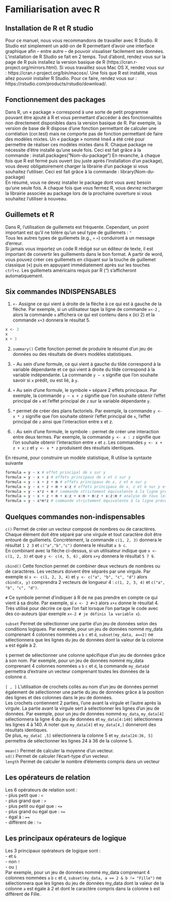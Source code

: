 # Familiarisation avec R

## Installation de R et R studio
Pour ce manuel, nous vous recommandons de travailler avec R Studio. R Studio est simplement un add-on de R permettant d’avoir une interface graphique afin – entre autre – de pouvoir visualiser facilement ses données. 
L’installation de R Studio se fait en 2 temps. Tout d’abord, rendez vous sur la page de R puis installez la version basique de R (https://cran.r-project.org/mirrors.html). Si vous travaillez sous Mac OS X, rendez vous sur : https://cran.r-project.org/bin/macosx/.
Une fois que R est installé, vous allez pouvoir installer R Studio. Pour ce faire, rendez vous sur : https://rstudio.com/products/rstudio/download/. 

## Fonctionnement des packages
Dans R, un « package » correspond à une sorte de petit programme pouvant être ajouté à R et vous permettant d’accéder à des fonctionnalités non directement disponibles dans la version basique de R. Par exemple, la version de base de R dispose d’une fonction permettant de calculer une corrélation (cor.test) mais ne comporte pas de fonction permettant de faire des modèles mixtes. Un « package » nommé lme4 a été créé pour permettre de réaliser ces modèles mixtes dans R. 
Chaque package ne nécessite d’être installé qu’une seule fois. Ceci est fait grâce à la commande : 
 install.packages("Nom-du-package") 
En revanche, à chaque fois que R est fermé puis ouvert (ou juste après l’installation d’un package), vous devez obligatoirement charger la librairie d’un package si vous souhaitez l’utiliser. Ceci est fait grâce à la commande : 
 library(Nom-du-package)<br>
En résumé, vous ne devez installer le package dont vous avez besoin qu’une seule fois. A chaque fois que vous fermez R, vous devrez recharger la librairie associée au package lors de la prochaine ouverture si vous souhaitez l’utiliser à nouveau. 

## Guillemets et R
Dans R, l’utilisation de guillemets est fréquente. Cependant, un point important est qu’il ne tolère qu’un seul type de guillemets : `"`<br>
Tous les autres types de guillemets (e.g., `«` `»`) conduiront à un message d’erreur.<br> 
Si jamais vous importez un code R rédigé sur un éditeur de texte, il est important de convertir les guillements dans le bon format. A partir de word, vous pouvez créer ces guillemets en cliquant sur la touche de guillemet classique («) puis en appuyant immédiatement après sur les touches `ctrl+z`. Les guillemets américains requis par R (") s’afficheront automatiquement.

## Six commandes INDISPENSABLES
1. `<-`  Assigne ce qui vient à droite de la flèche à ce qui est à gauche de la flèche. Par exemple, si un utilisateur tape la ligne de commande  `x<-2` , alors la commande  `x`  affichera ce qui est contenu dans x (ici 2) et la commande  `x+3`  donnera le résultat 5. <br>

```r
x <- 2
x
x + 3
```

2. `summary()`   Cette fonction permet de produire le résumé d’un jeu de données ou des résultats de divers modèles statistiques.

3. `~`   Au sein d’une formule, ce qui vient à gauche du tilde correspond à la variable dépendante et ce qui vient à droite du tilde correspond à la variable indépendante. La commande  `y ~ x`  signifie que l’on souhaite savoir si `x` prédit, ou est lié, à `y`. <br>
 
4. `+`  Au sein d’une formule, le symbole `+` sépare 2 effets principaux. Par exemple, la commande `y ~ x + z` signifie que l’on souhaite obtenir l’effet principal de `x` et l’effet principal de `z` sur la variable dépendante `y`.<br>
 
5. `*` permet de créer des plans factoriels. Par exemple, la commande `y <- x * z` signifie que l’on souhaite obtenir l’effet principal de `x`, l’effet principal de `z` ainsi que l’interaction entre x et z.<br>

6. `:` Au sein d’une formule, le symbole `:` permet de créer une interaction entre deux termes. Par exemple, la commande `y <- x : z` signifie que l’on souhaite obtenir l’interaction entre `x` et `z`. Les commandes `y <- x + z + x:z` et `y <- x * z`  produisent des résultats identiques. <br>

En résumé, pour construire un modèle statistique, R utilise la syntaxte suivante
```r
formula = y ~ x # effet principal de x sur y 
formula = y ~ x + z # effets principaux de x et z sur y 
formula = y ~ x + z + m # effets principaux de x, z et m sur y 
formula = y ~ x + z + m + x:z # effets principaux de x, z et m sur y et interaction entre x et z sur y
formula = y ~ x*z + m # commande strictement équivalente à la ligne précédente
formula = y ~ x + z + m + x:z + x:m + m:z + x:z:m # analyse de tous les effets principaux, des 3 interactions simples et de l'interaction double sur y
formula = y ~ x*m*z # commande strictement équivalente à la ligne précédente
```

## Quelques commandes non-indispensables

 `c()`  Permet de créer un vecteur composé de nombres ou de caractères. Chaque élément doit être séparé par une virgule et tout caractère doit être entouré de guillemets. Concrètement, la commande `c(1, 2, 3)` donnera le résultat `1 2 3` et `c("a","b","c")` donnera le résultat `a b c`. <br>
En combinant avec la flèche ci-dessus, si un utilisateur indique que `x <- c(1, 2, 3)` et que
 ` y <- c(4, 5, 6)` , alors  `x+y`   donnera le résultat `5 7 9`.<br>

`cbind()`  Cette fonction permet de combiner deux vecteurs de nombres ou de caractères. Les vecteurs doivent être séparés par une virgule. Par exemple si  `x <- c(1, 2, 3, 4)`  et  `y <- c("a", "b", "c", "d")`  alors `cbind(x, y)` comprendra 2 vecteurs de longueur 4 : `c(1, 2, 3, 4)` et `c("a", "b", "c", "d")`. <br>

`#`   Ce symbole permet d’indiquer à R de ne pas prendre en compte ce qui vient à sa droite. Par exemple, si `x <- 2 #+3` alors `x+x` donne le résultat 4. Très utilisé pour décrire ce que l’on fait lorsque l’on partage le code avec des co-auteurs (par exemple `x<-2 # je définis la variable x`). <br>

`subset`  Permet de sélectionner une partie d’un jeu de données selon des conditions logiques. Par exemple, pour un jeu de données nommé my_data comprenant 4 colonnes nommées `a` `b` `c` et `d`, `subset(my_data, a==2)` ne sélectionnera que les lignes du jeu de données dont la valeur de la colonne `a` est égale à 2.<br>

`$` permet de sélectionner une colonne spécifique d’un jeu de données grâce à son nom. Par exemple, pour un jeu de données nommé my_data comprenant 4 colonnes nommées `a` `b` `c` et `d`, la commande `my_data$d` permettra d’extraire un vecteur comprenant toutes les données de la colonne `d`. <br>

`[ , ]` L’utilisation de crochets collés au nom d'un jeu de données permet également de sélectionner une partie du jeu de données grâce à la position des lignes et des colonnes dans le jeu de données. <br>
Les crochets contiennent 2 parties, l’une avant la virgule et l’autre après la virgule. La partie avant la virgule sert à sélectionner les lignes d’un jeu de données. Par exemple, pour un jeu de données nommé `my_data`,  `my_data[4]`  sélectionnera la ligne 4 du jeu de données et  `my_data[4:140]` sélectionnera les lignes 4 à 140. A noter que `my_data[4]` et `my_data[4,]` donneront des résultats identiques.<br>
De plus,  `my_data[ ,5]`   sélectionnera la colonne 5 et  `my_data[24:36, 5]` permettra de sélectionner les lignes 24 à 36 de la colonne 5. <br>

`mean()` Permet de calculer la moyenne d’un vecteur.<br>
`sd()`  Permet de calculer l’écart-type d’un vecteur.<br>
`length`  Permet de calculer le nombre d'élements compris dans un vecteur

## Les opérateurs de relation
Les 6 opérateurs de relation sont : <br>
- plus petit que : `<` <br>
- plus grand que : `>` <br>
- plus petit ou égal que : `<=` <br>
- plus grand ou égal que : `>=` <br>
- égal à : `==`<br>
- différent de : `!=` <br>

## Les principaux opérateurs de logique
Les 3 principaux opérateurs de logique sont :<br>
- et `&`<br>
- non `!`<br>
- ou `|` <br>
Par exemple, pour un jeu de données nommé my_data comprenant 4 colonnes nommées `a` `b` `c` et `d`,  `subset(my_data, a == 2 & b != "Fille")` ne sélectionnera que les lignes du jeu de données my_data dont la valeur de la colonne `a` est égale à 2 et dont le caractère compris dans la colonne `b` est différent de Fille. 